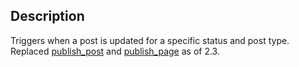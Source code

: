 == Description ==

Triggers when a post is updated for a specific status and post type. Replaced [[Plugin_API/Action_Reference/publish_post|publish_post]] and [[Plugin_API/Action_Reference/publish_page|publish_page]] as of 2.3.